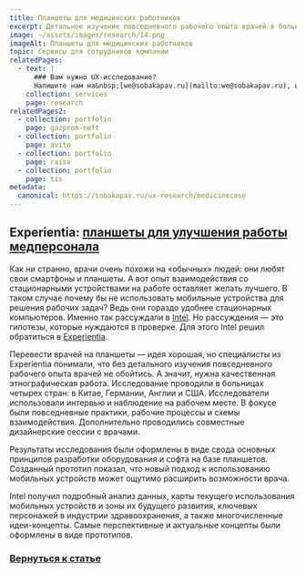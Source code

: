 ```yaml
---
title: Планшеты для медицинских работников
excerpt: Детальное изучение повседневного рабочего опыта врачей в больницах четырех стран
image: ~/assets/images/research/14.png
imageAlt: Планшеты для медицинских работников
topic: Сервисы для сотрудников компании
relatedPages:
  - text: |
      ### Вам нужно UX-исследование?
      Напишите нам на&nbsp;[we@sobakapav.ru](mailto:we@sobakapav.ru), и мы проведем для вас [исследование пользователей](/services/research).
    collection: services
    page: research
relatedPages2:
  - collection: portfolio
    page: gazprom-neft
  - collection: portfolio
    page: avito
  - collection: portfolio
    page: raisa
  - collection: portfolio
    page: tis
metadata:
  canonical: https://sobakapav.ru/ux-research/medicinecase
---
```



## Experientia: [планшеты для улучшения работы медперсонала](https://www.experientia.com/client-item/intel/)

Как ни странно, врачи очень похожи на «обычных» людей: они любят свои смартфоны и планшеты. А вот опыт взаимодействия со стационарными устройствами на работе оставляет желать лучшего. В таком случае почему бы не использовать мобильные устройства для решения рабочих задач? Ведь они гораздо удобнее стационарных компьютеров. Именно так рассуждали в [Intel](https://www.intel.com/content/www/us/en/homepage.html). Но рассуждения — это гипотезы, которые нуждаются в проверке. Для этого Intel решил обратиться в [Experientia](https://www.experientia.com).

Перевести врачей на планшеты — идея хорошая, но специалисты из Experientia понимали, что без детального изучения повседневного рабочего опыта врачей не обойтись. А значит, нужна качественная этнографическая работа. Исследование проводили в больницах четырех стран: в Китае, Германии, Англии и США. Исследователи использовали интервью и наблюдение на рабочем месте. В фокусе были повседневные практики, рабочие процессы и схемы взаимодействия. Дополнительно проводились совместные дизайнерские сессии с врачами.

Результаты исследования были оформлены в виде свода основных принципов разработки оборудования и софта на базе планшетов. Созданный прототип показал, что новый подход к использованию мобильных устройств может ощутимо расширить возможности врача.

<Vimeo id="152953632" />

Intel получил подробный анализ данных, карты текущего использования мобильных устройств и зоны их будущего развития, ключевых персонажей в индустрии здравоохранения, а также многочисленные идеи-концепты. Самые перспективные и актуальные концепты были оформлены в виде прототипов.

### [Вернуться к статье](/ux-research/#case4)
